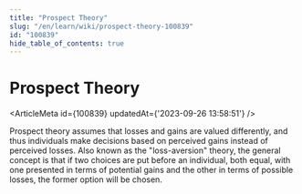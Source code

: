 ```yaml
---
title: "Prospect Theory"
slug: "/en/learn/wiki/prospect-theory-100839"
id: "100839"
hide_table_of_contents: true
---
```



# Prospect Theory

<ArticleMeta id={100839} updatedAt={'2023-09-26 13:58:51'} />
<div className='border-solid border-b border-t-0 my-4 border-[var(--ifm-color-gray-300)]' />

Prospect theory assumes that losses and gains are valued differently, and thus individuals make decisions based on perceived gains instead of perceived losses. Also known as the "loss-aversion" theory, the general concept is that if two choices are put before an individual, both equal, with one presented in terms of potential gains and the other in terms of possible losses, the former option will be chosen.
